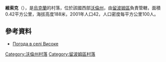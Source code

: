 {{coord|51|14|54|N|24|17|57|E|scale:30000|display=title}}

'''維索克'''（{{lang-uk|Високе}}），是[[烏克蘭|烏克蘭]]的村落，位於該國西部[[沃倫州|沃倫州]]，由[[留波姆區|留波姆區]]負責管轄，面積0.42平方公里，海拔高度188米，2001年人口42，人口密度每平方公里100人。

==參考資料==
* [http://weather.in.ua/ua/volynskaja/3666 Погода в селі Високе] {{Wayback|url=http://weather.in.ua/ua/volynskaja/3666 |date=20111219110402 }}

[[Category:沃倫州村落|Category:沃倫州村落]]
[[Category:留波姆區村落|Category:留波姆區村落]]


{{Volyn-geo-stub}}